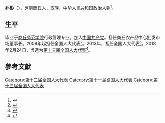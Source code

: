 '''乔彬'''（{{bd|1958年||}}），河南商丘人，[[汉族|汉族]]，[[中华人民共和国|中华人民共和国]]政治人物<ref>{{cite web|author=新华网|title=第十一届全国人大代表|url=http://news.xinhuanet.com/ziliao/2008-03/03/content_7708230.htm?node=36628|publisher=新华网|accessdate=2014-01-07|archive-date=2014-01-10|archive-url=https://web.archive.org/web/20140110211415/http://news.xinhuanet.com/ziliao/2008-03/03/content_7708230.htm?node=36628|dead-url=no}}</ref>。

== 生平 ==

毕业于[[商丘师范学院|商丘师范学院]]行政管理专业。加入[[中国共产党|中国共产党]]。担任商丘农产品中心批发市场董事长。2008年起担任全国人大代表<ref>{{cite news|title=全国人大代表信息-乔彬|url=http://210.82.31.1:8084/delegate/viewDelegate.action?dbid=111415|accessdate=2013-04-05|newspaper=全国人大网|archive-url=https://web.archive.org/web/20140502032645/http://www.npc.gov.cn/delegate/viewDelegate.action?dbid=111415|archive-date=2014-05-02|dead-url=yes}}</ref>。2013年，担任全国人大代表<ref>{{cite news|title=全国人大代表信息-乔彬|url=http://210.82.31.1:8084/delegate/viewDelegate.action?dbid=121389|accessdate=2013-04-05|newspaper=全国人大网|archive-url=https://web.archive.org/web/20140502001112/http://www.npc.gov.cn/delegate/viewDelegate.action?dbid=121389|archive-date=2014-05-02|dead-url=yes}}</ref>。2018年2月24日，当选为[[第十三届全国人大代表|第十三届全国人大代表]]<ref>{{Cite web|title=（受权发布）中华人民共和国第十三届全国人民代表大会代表名单-中新网|url=http://www.chinanews.com/gn/2018/02-25/8453959.shtml|accessdate=2021-02-13|work=中新网|archive-date=2018-02-27|archive-url=https://web.archive.org/web/20180227031724/http://www.chinanews.com/gn/2018/02-25/8453959.shtml|dead-url=no}}</ref>。

==參考文獻==
{{reflist}}

[[Category:第十二届全国人大代表|Category:第十二届全国人大代表]]
[[Category:第十一届全国人大代表|Category:第十一届全国人大代表]]
[[Category:第十三届全国人大代表|Category:第十三届全国人大代表]]


{{中国政治人物小作品}}